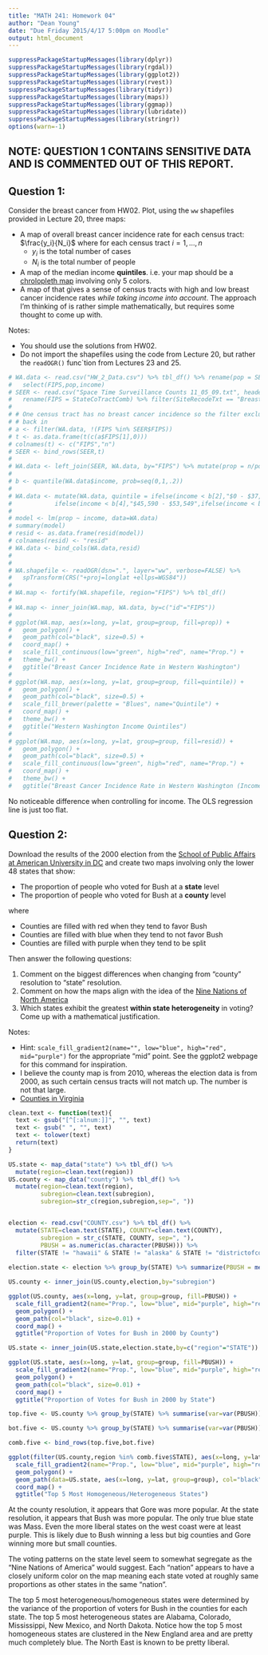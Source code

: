 ```yaml
---
title: "MATH 241: Homework 04"
author: "Dean Young"
date: "Due Friday 2015/4/17 5:00pm on Moodle"
output: html_document
---
```


```r
suppressPackageStartupMessages(library(dplyr))
suppressPackageStartupMessages(library(rgdal))
suppressPackageStartupMessages(library(ggplot2))
suppressPackageStartupMessages(library(rvest))
suppressPackageStartupMessages(library(tidyr))
suppressPackageStartupMessages(library(maps))
suppressPackageStartupMessages(library(ggmap))
suppressPackageStartupMessages(library(lubridate))
suppressPackageStartupMessages(library(stringr))
options(warn=-1)
```


## NOTE: QUESTION 1 CONTAINS SENSITIVE DATA AND IS COMMENTED OUT OF THIS REPORT.

## Question 1:

Consider the breast cancer from HW02.  Plot, using the `ww` shapefiles provided in Lecture 20, three maps:

* A map of overall breast cancer incidence rate for each census tract:  $\frac{y_i}{N_i}$ where for each census tract $i=1,\ldots,n$
    + $y_i$ is the total number of cases
    + $N_i$ is the total number of people
* A map of the median income **quintiles**.  i.e. your map should be a [chrolopleth map](http://2.bp.blogspot.com/_Vod56KuZXlk/S9IdL4yW14I/AAAAAAAAAFc/jHIE6fPuQvM/s1600/standardized+c+map.PNG) involving only 5 colors.
* A map of that gives a sense of census tracts with high and low breast cancer incidence rates *while taking income into account*.  The approach I'm thinking of is rather simple mathematically, but requires some thought to come up with.  

Notes: 

* You should use the solutions from HW02.
* Do not import the shapefiles using the code from Lecture 20, but rather the `readOGR()` func`tion from Lectures 23 and 25.  

```r
# WA.data <- read.csv("HW_2_Data.csv") %>% tbl_df() %>% rename(pop = SE_T001_001, FIPS = Geo_FIPS, income = SE_T093_001) %>% 
#   select(FIPS,pop,income)
# SEER <- read.csv("Space Time Surveillance Counts 11_05_09.txt", header=TRUE) %>% tbl_df() %>% 
#   rename(FIPS = StateCoTractComb) %>% filter(SiteRecodeTxt == "Breast ") %>% count(FIPS)
# 
# # One census tract has no breast cancer incidence so the filter excludes that observation. I have to manually add it
# # back in
# a <- filter(WA.data, !(FIPS %in% SEER$FIPS))
# t <- as.data.frame(t(c(a$FIPS[1],0)))
# colnames(t) <- c("FIPS","n")
# SEER <- bind_rows(SEER,t)
# 
# WA.data <- left_join(SEER, WA.data, by="FIPS") %>% mutate(prop = n/pop, FIPS = as.character(FIPS))
# 
# b <- quantile(WA.data$income, prob=seq(0,1,.2))
# 
# WA.data <- mutate(WA.data, quintile = ifelse(income < b[2],"$0 - $37,619",ifelse(income < b[3],"$37,620 - $45,589",
#            ifelse(income < b[4],"$45,590 - $53,549",ifelse(income < b[5],"$53,550 - $63,933","$63,934 - $133,756")))))
# 
# model <- lm(prop ~ income, data=WA.data)
# summary(model)
# resid <- as.data.frame(resid(model))
# colnames(resid) <- "resid"
# WA.data <- bind_cols(WA.data,resid)
# 
# 
# WA.shapefile <- readOGR(dsn=".", layer="ww", verbose=FALSE) %>%
#   spTransform(CRS("+proj=longlat +ellps=WGS84"))
# 
# WA.map <- fortify(WA.shapefile, region="FIPS") %>% tbl_df()
# 
# WA.map <- inner_join(WA.map, WA.data, by=c("id"="FIPS"))
# 
# ggplot(WA.map, aes(x=long, y=lat, group=group, fill=prop)) +
#   geom_polygon() +
#   geom_path(col="black", size=0.5) +
#   coord_map() +
#   scale_fill_continuous(low="green", high="red", name="Prop.") +
#   theme_bw() +
#   ggtitle("Breast Cancer Incidence Rate in Western Washington")
# 
# ggplot(WA.map, aes(x=long, y=lat, group=group, fill=quintile)) +
#   geom_polygon() +
#   geom_path(col="black", size=0.5) +
#   scale_fill_brewer(palette = "Blues", name="Quintile") +
#   coord_map() +
#   theme_bw() +
#   ggtitle("Western Washington Income Quintiles")
# 
# ggplot(WA.map, aes(x=long, y=lat, group=group, fill=resid)) +
#   geom_polygon() +
#   geom_path(col="black", size=0.5) +
#   scale_fill_continuous(low="green", high="red", name="Prop.") +
#   coord_map() +
#   theme_bw() +
#   ggtitle("Breast Cancer Incidence Rate in Western Washington (Income Controlled via OLS)")
```

No noticeable difference when controlling for income. The OLS regression line is just too flat.



## Question 2:

Download the results of the 2000 election from the [School of Public Affairs at American University in DC](http://www.american.edu/spa/ccps/Data-Sets.cfm) and create two maps involving only the lower 48 states that show:

* The proportion of people who voted for Bush at a **state** level
* The proportion of people who voted for Bush at a **county** level

where

* Counties are filled with red when they tend to favor Bush
* Counties are filled with blue when they tend to not favor Bush
* Counties are filled with purple when they tend to be split

Then answer the following questions:

1. Comment on the biggest differences when changing from "county" resolution to "state" resolution.
2. Comment on how the maps align with the idea of the [Nine Nations of North America](http://en.wikipedia.org/wiki/The_Nine_Nations_of_North_America)
3. Which states exhibit the greatest **within state heterogeneity** in voting?  Come up with a mathematical justification.


Notes:

* Hint:  `scale_fill_gradient2(name="", low="blue", high="red", mid="purple")` for the appropriate "mid" point.  See the ggplot2 webpage for this command for inspiration.
* I believe the county map is from 2010, whereas the election data is from 2000, as such certain census tracts will not match up.  The number is not that large.
* [Counties in Virginia](http://en.wikipedia.org/wiki/List_of_counties_in_Virginia)


```r
clean.text <- function(text){
  text <- gsub("[^[:alnum:]]", "", text)
  text <- gsub(" ", "", text)
  text <- tolower(text)
  return(text)
}

US.state <- map_data("state") %>% tbl_df() %>% 
  mutate(region=clean.text(region))
US.county <- map_data("county") %>% tbl_df() %>% 
  mutate(region=clean.text(region),
         subregion=clean.text(subregion),
         subregion=str_c(region,subregion,sep=", "))


election <- read.csv("COUNTY.csv") %>% tbl_df() %>% 
  mutate(STATE=clean.text(STATE), COUNTY=clean.text(COUNTY),
         subregion = str_c(STATE, COUNTY, sep=", "), 
         PBUSH = as.numeric(as.character(PBUSH))) %>%
  filter(STATE != "hawaii" & STATE != "alaska" & STATE != "districtofcolumbia")
  
election.state <- election %>% group_by(STATE) %>% summarize(PBUSH = mean(PBUSH))

US.county <- inner_join(US.county,election,by="subregion")

ggplot(US.county, aes(x=long, y=lat, group=group, fill=PBUSH)) +
  scale_fill_gradient2(name="Prop.", low="blue", mid="purple", high="red", midpoint=.5) +
  geom_polygon() +
  geom_path(col="black", size=0.01) +
  coord_map() +
  ggtitle("Proportion of Votes for Bush in 2000 by County")

US.state <- inner_join(US.state,election.state,by=c("region"="STATE"))

ggplot(US.state, aes(x=long, y=lat, group=group, fill=PBUSH)) +
  scale_fill_gradient2(name="Prop.", low="blue", mid="purple", high="red", midpoint=.5) +
  geom_polygon() +
  geom_path(col="black", size=0.01) +
  coord_map() +
  ggtitle("Proportion of Votes for Bush in 2000 by State")

top.five <- US.county %>% group_by(STATE) %>% summarise(var=var(PBUSH)) %>% top_n(5,var)

bot.five <- US.county %>% group_by(STATE) %>% summarise(var=var(PBUSH)) %>% top_n(5,desc(var))

comb.five <- bind_rows(top.five,bot.five)

ggplot(filter(US.county,region %in% comb.five$STATE), aes(x=long, y=lat, group=group, fill=PBUSH)) +
  scale_fill_gradient2(name="Prop.", low="blue", mid="purple", high="red", midpoint=.5) +
  geom_polygon() +
  geom_path(data=US.state, aes(x=long, y=lat, group=group), col="black", size=0.01) +
  coord_map() +
  ggtitle("Top 5 Most Homogeneous/Heterogeneous States")

```

At the county resolution, it appears that Gore was more popular. At the state resolution, it appears that Bush was more popular. The only true blue state was Mass. Even the more liberal states on the west coast were at least purple. This is likely due to Bush winning a less but big counties and Gore winning more but small counties.

The voting patterns on the state level seem to somewhat segregate as the "Nine Nations of America" would suggest. Each "nation" appears to have a closely uniform color on the map meaning each state voted at roughly same proportions as other states in the same "nation".

The top 5 most heterogeneous/homogeneous states were determined by the variance of the proportion of voters for Bush in the counties for each state. The top 5 most heterogeneous states are Alabama, Colorado, Mississippi, New Mexico, and North Dakota. Notice how the top 5 most homogeneous states are clustered in the New England area and are pretty much completely blue. The North East is known to be pretty liberal.


